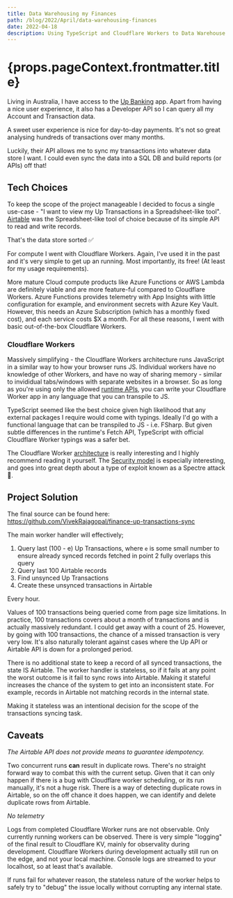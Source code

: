 ```yaml
---
title: Data Warehousing my Finances
path: /blog/2022/April/data-warehousing-finances
date: 2022-04-18
description: Using TypeScript and Cloudflare Workers to Data Warehouse my Banking Transactions.
---
```



<Page>

<h1>{props.pageContext.frontmatter.title}</h1>

Living in Australia, I have access to the [Up Banking](https://up.com.au/) app. Apart from having a
nice user experience, it also has a Developer API so I can query all my Account and Transaction
data.

A sweet user experience is nice for day-to-day payments. It's not so great analysing hundreds of
transactions over many months.

Luckily, their API allows me to sync my transactions into whatever data store I want. I could even
sync the data into a SQL DB and build reports (or APIs) off that!

## Tech Choices

To keep the scope of the project manageable I decided to focus a single use-case - "I want to view
my Up Transactions in a Spreadsheet-like tool". [Airtable](https://airtable.com) was the
Spreadsheet-like tool of choice because of its simple API to read and write records.

That's the data store sorted ✅

For compute I went with Cloudflare Workers. Again, I've used it in the past and it's very simple to
get up an running. Most importantly, its free! (At least for my usage requirements).

More mature Cloud compute products like Azure Functions or AWS Lambda are definitely viable and are
more feature-ful compared to Cloudflare Workers. Azure Functions provides telemetry with App
Insights with little configuration for example, and environment secrets with Azure Key Vault.
However, this needs an Azure Subscription (which has a monthly fixed cost), and each service costs
$X a month. For all these reasons, I went with basic out-of-the-box Cloudflare Workers.

### Cloudflare Workers

Massively simplifying - the Cloudflare Workers architecture runs JavaScript in a similar way to how
your browser runs JS. Individual workers have no knowledge of other Workers, and have no way of
sharing memory - similar to invididual tabs/windows with separate websites in a browser. So as long
as you're using only the allowed
[runtime APIs](https://developers.cloudflare.com/workers/runtime-apis/), you can write your
Cloudflare Worker app in any language that you can transpile to JS.

TypeScript seemed like the best choice given high likelihood that any external packages I require
would come with typings. Ideally I'd go with a functional language that can be transpiled to JS -
i.e. FSharp. But given subtle differences in the runtime's Fetch API, TypeScript with official
Cloudflare Worker typings was a safer bet.

The Cloudflare Worker
[architecture](https://blog.cloudflare.com/cloud-computing-without-containers/) is really
interesting and I highly recommend reading it yourself. The
[Security model](https://developers.cloudflare.com/workers/learning/security-model/) is especially
interesting, and goes into great depth about a type of exploit known as a Spectre attack 👻.

## Project Solution

The final source can be found here: https://github.com/VivekRajagopal/finance-up-transactions-sync

The main worker handler will effectively;

1. Query last (100 - e) Up Transactions, where `e` is some small number to ensure already synced
   records fetched in point 2 fully overlaps this query
2. Query last 100 Airtable records
3. Find unsynced Up Transactions
4. Create these unsynced transactions in Airtable

Every hour.

Values of 100 transactions being queried come from page size limitations. In practice, 100
transactions covers about a month of transactions and is actually massively redundant. I could get
away with a count of 25. However, by going with 100 transactions, the chance of a missed transaction
is very very low. It's also naturally tolerant against cases where the Up API or Airtable API is
down for a prolonged period.

There is no additional state to keep a record of all synced transactions, the state IS Airtable. The
worker handler is stateless, so if it fails at any point the worst outcome is it fail to sync rows
into Airtable. Making it stateful increases the chance of the system to get into an inconsistent
state. For example, records in Airtable not matching records in the internal state.

Making it stateless was an intentional decision for the scope of the transactions syncing task.

## Caveats

_The Airtable API does not provide means to guarantee idempotency._

Two concurrent runs **can** result in duplicate rows. There's no straight forward way to combat this
with the current setup. Given that it can only happen if there is a bug with Cloudflare worker
scheduling, or its run manually, it's not a huge risk. There is a way of detecting duplicate rows in
Airtable, so on the off chance it does happen, we can identify and delete duplicate rows from
Airtable.

_No telemetry_

Logs from completed Cloudflare Worker runs are not observable. Only currently running workers can be
observed. There is very simple "logging" of the final result to Cloudflare KV, mainly for
observality during development. Cloudflare Workers during development actually still run on the
edge, and not your local machine. Console logs are streamed to your localhost, so at least that's
available.

If runs fail for whatever reason, the stateless nature of the worker helps to safely try to "debug"
the issue locally without corrupting any internal state.

</Page>
